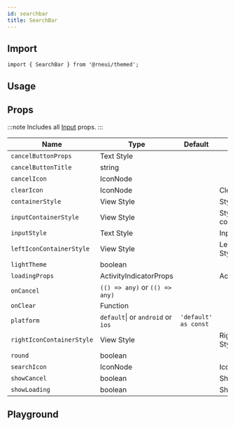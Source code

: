 ```yaml
---
id: searchbar
title: SearchBar
---
```



<IconsStyle />

## Import

```tsx
import { SearchBar } from '@rneui/themed';
```

## Usage

<Usage />

## Props

:::note
Includes all [Input](input#props) props.
:::

<div class='table-responsive'>

| Name                      | Type                              | Default              | Description                |
| ------------------------- | --------------------------------- | -------------------- | -------------------------- |
| `cancelButtonProps`       | Text Style                        |                      |                            |
| `cancelButtonTitle`       | string                            |                      |                            |
| `cancelIcon`              | IconNode                          |                      |                            |
| `clearIcon`               | IconNode                          |                      | Clear Icon                 |
| `containerStyle`          | View Style                        |                      | Style for container        |
| `inputContainerStyle`     | View Style                        |                      | Style for input container  |
| `inputStyle`              | Text Style                        |                      | Input Style                |
| `leftIconContainerStyle`  | View Style                        |                      | Left Icon Container Style  |
| `lightTheme`              | boolean                           |                      |                            |
| `loadingProps`            | ActivityIndicatorProps            |                      | ActivityIndicatorProps     |
| `onCancel`                | `(() => any)` or `(() => any)`    |                      |                            |
| `onClear`                 | Function                          |                      |                            |
| `platform`                | `default`\| or `android` or `ios` | `'default' as const` |                            |
| `rightIconContainerStyle` | View Style                        |                      | Right Icon Container Style |
| `round`                   | boolean                           |                      |                            |
| `searchIcon`              | IconNode                          |                      | Icon for search            |
| `showCancel`              | boolean                           |                      | Show cancel                |
| `showLoading`             | boolean                           |                      | Show loading               |

</div>

## Playground

<Play />
